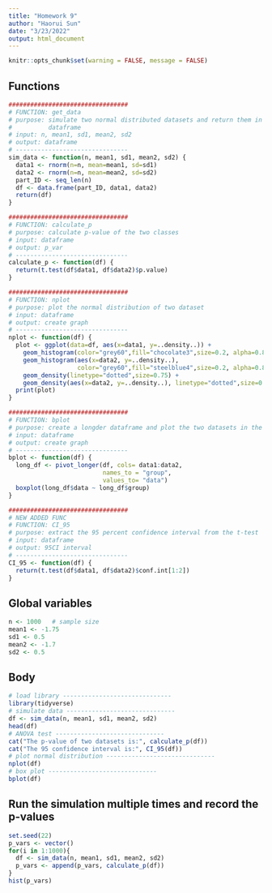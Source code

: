 ```yaml
---
title: "Homework 9"
author: "Haorui Sun"
date: "3/23/2022"
output: html_document
---
```


```r
knitr::opts_chunk$set(warning = FALSE, message = FALSE) 
```

## Functions
```r
#################################
# FUNCTION: get_data
# purpose: simulate two normal distributed datasets and return them in one
#          dataframe
# input: n, mean1, sd1, mean2, sd2
# output: dataframe
# -------------------------------
sim_data <- function(n, mean1, sd1, mean2, sd2) {
  data1 <- rnorm(n=n, mean=mean1, sd=sd1)
  data2 <- rnorm(n=n, mean=mean2, sd=sd2)
  part_ID <- seq_len(n)
  df <- data.frame(part_ID, data1, data2)
  return(df)
}

#################################
# FUNCTION: calculate_p
# purpose: calculate p-value of the two classes
# input: dataframe
# output: p_var
# -------------------------------
calculate_p <- function(df) {
  return(t.test(df$data1, df$data2)$p.value)
}

#################################
# FUNCTION: nplot
# purpose: plot the normal distribution of two dataset
# input: dataframe
# output: create graph
# -------------------------------
nplot <- function(df) {
  plot <- ggplot(data=df, aes(x=data1, y=..density..)) +
    geom_histogram(color="grey60",fill="chocolate3",size=0.2, alpha=0.8) + 
    geom_histogram(aes(x=data2, y=..density..),
                   color="grey60",fill="steelblue4",size=0.2, alpha=0.8) +
    geom_density(linetype="dotted",size=0.75) + 
    geom_density(aes(x=data2, y=..density..), linetype="dotted",size=0.75)
  print(plot)
}

#################################
# FUNCTION: bplot
# purpose: create a longder dataframe and plot the two datasets in the boxplot
# input: dataframe
# output: create graph
# -------------------------------
bplot <- function(df) {
  long_df <- pivot_longer(df, cols= data1:data2,
                          names_to = "group",
                          values_to= "data")
  boxplot(long_df$data ~ long_df$group)
}

#################################
# NEW ADDED FUNC
# FUNCTION: CI_95
# purpose: extract the 95 percent confidence interval from the t-test
# input: dataframe
# output: 95CI interval
# -------------------------------
CI_95 <- function(df) {
  return(t.test(df$data1, df$data2)$conf.int[1:2])
}
```

## Global variables
```r
n <- 1000   # sample size
mean1 <- -1.75
sd1 <- 0.5
mean2 <- -1.7
sd2 <- 0.5
```

## Body
```r
# load library ------------------------------
library(tidyverse)
# simulate data ------------------------------
df <- sim_data(n, mean1, sd1, mean2, sd2)
head(df)
# ANOVA test ------------------------------
cat("The p-value of two datasets is:", calculate_p(df))
cat("The 95 confidence interval is:", CI_95(df))
# plot normal distribution ------------------------------
nplot(df)
# box plot ------------------------------
bplot(df)
```

## Run the simulation multiple times and record the p-values
```r
set.seed(22)
p_vars <- vector()
for(i in 1:1000){
  df <- sim_data(n, mean1, sd1, mean2, sd2)
  p_vars <- append(p_vars, calculate_p(df))
}
hist(p_vars)
```